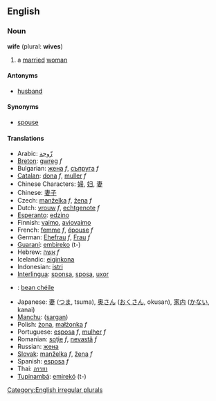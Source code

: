 ==English==
===Noun===
'''wife''' (plural: '''wives''')

# a [[marry|married]] [[woman]]

====Antonyms====
*[[husband]]
====Synonyms====
*[[spouse]]

====Translations====
*Arabic: [[زّوجة]]
*[[Breton]]: [[gwreg]] ''f''
*Bulgarian: [[жена]] ''f'', [[съпруга]] ''f''
*[[Catalan]]: [[dona]] ''f'', [[muller]] ''f''
*Chinese Characters: [[婦]], [[妇]], [[妻]]
*Chinese: [[妻子]]
*Czech:  [[manželka]] ''f'', [[žena]]  ''f''
*Dutch: [[vrouw]] ''f'', [[echtgenote]] ''f''
*[[Esperanto]]: [[edzino]]
*Finnish: [[vaimo]], [[aviovaimo]]
*French: [[femme]] ''f'', [[épouse]] ''f''
*German: [[Ehefrau]] ''f'', [[Frau]] ''f''
*[[Guaraní]]: [[embireko]] (t-)
*Hebrew: [[אשה]] ''f''
*Icelandic: [[eiginkona]]
*Indonesian: [[istri]]
*[[Interlingua]]: [[sponsa]], [[sposa]], [[uxor]]
*{{ga}}: [[bean chéile]]
*Japanese: [[妻]] ([[つま]], tsuma), [[奥さん]] ([[おくさん]], okusan), [[家内]] ([[かない]], kanai)
*[[Manchu]]: ([[sargan]])
*Polish: [[żona]], [[małżonka]] ''f''
*Portuguese: [[esposa]] ''f'', [[mulher]] ''f''
*Romanian: [[soţie]] ''f'', [[nevastă]] ''f''
*Russian: [[жена]]
*[[Slovak]]: [[manželka]] ''f'', [[žena]] ''f''
*Spanish: [[esposa]] ''f''
*Thai: [[ภรรยา]]
*[[Tupinambá]]: [[emirekó]] (t-)

[[Category:English irregular plurals]]